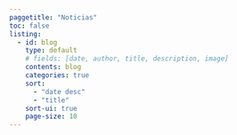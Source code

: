 ```yaml
---
paggetitle: "Noticias"
toc: false
listing: 
  - id: blog
    type: default
    # fields: [date, author, title, description, image]
    contents: blog
    categories: true
    sort:
      - "date desc"
      - "title"
    sort-ui: true
    page-size: 10
---
```


